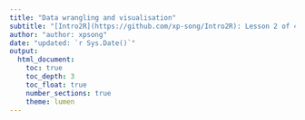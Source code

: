 ```yaml
---
title: "Data wrangling and visualisation"
subtitle: "[Intro2R](https://github.com/xp-song/Intro2R): Lesson 2 of 4"
author: "author: xpsong"
date: "updated: `r Sys.Date()`"
output:
  html_document:
    toc: true
    toc_depth: 3
    toc_float: true
    number_sections: true
    theme: lumen
---
```









